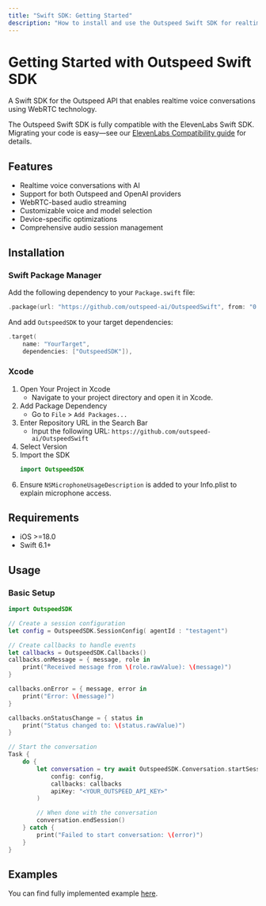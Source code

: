 ```yaml
---
title: "Swift SDK: Getting Started"
description: "How to install and use the Outspeed Swift SDK for realtime voice conversations."
---
```


# Getting Started with Outspeed Swift SDK

A Swift SDK for the Outspeed API that enables realtime voice conversations using WebRTC technology.

<Note>
  The Outspeed Swift SDK is fully compatible with the ElevenLabs Swift SDK. Migrating your code is easy—see our <a href="./outspeed-swift-elevenlabs">ElevenLabs Compatibility guide</a> for details.
</Note>

## Features

- Realtime voice conversations with AI
- Support for both Outspeed and OpenAI providers
- WebRTC-based audio streaming
- Customizable voice and model selection
- Device-specific optimizations
- Comprehensive audio session management

## Installation

### Swift Package Manager

Add the following dependency to your `Package.swift` file:

```swift
.package(url: "https://github.com/outspeed-ai/OutspeedSwift", from: "0.0.2")
```

And add `OutspeedSDK` to your target dependencies:

```swift
.target(
    name: "YourTarget",
    dependencies: ["OutspeedSDK"]),
```

### Xcode

1. Open Your Project in Xcode
   - Navigate to your project directory and open it in Xcode.
2. Add Package Dependency
   - Go to `File` > `Add Packages...`
3. Enter Repository URL in the Search Bar
   - Input the following URL: `https://github.com/outspeed-ai/OutspeedSwift`
4. Select Version
5. Import the SDK
   ```swift
   import OutspeedSDK
   ```
6. Ensure `NSMicrophoneUsageDescription` is added to your Info.plist to explain microphone access.

## Requirements

- iOS >=18.0
- Swift 6.1+

## Usage

### Basic Setup

```swift
import OutspeedSDK

// Create a session configuration
let config = OutspeedSDK.SessionConfig( agentId : "testagent")

// Create callbacks to handle events
let callbacks = OutspeedSDK.Callbacks()
callbacks.onMessage = { message, role in
    print("Received message from \(role.rawValue): \(message)")
}

callbacks.onError = { message, error in
    print("Error: \(message)")
}

callbacks.onStatusChange = { status in
    print("Status changed to: \(status.rawValue)")
}

// Start the conversation
Task {
    do {
        let conversation = try await OutspeedSDK.Conversation.startSession(
            config: config,
            callbacks: callbacks
            apiKey: "<YOUR_OUTSPEED_API_KEY>"
        )

        // When done with the conversation
        conversation.endSession()
    } catch {
        print("Failed to start conversation: \(error)")
    }
}
```

## Examples

You can find fully implemented example [here](https://github.com/outspeed-ai/outspeed-examples/tree/main/swift-ios-basic).